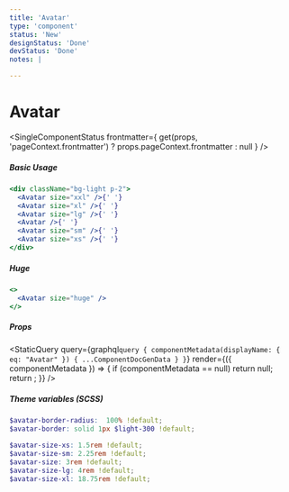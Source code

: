 ```yaml
---
title: 'Avatar'
type: 'component'
status: 'New'
designStatus: 'Done'
devStatus: 'Done'
notes: |

---
```



# Avatar

<SingleComponentStatus
  frontmatter={
    get(props, 'pageContext.frontmatter') ? props.pageContext.frontmatter : null
  }
/>


##### Basic Usage

```jsx live
<div className="bg-light p-2">
  <Avatar size="xxl" />{' '}
  <Avatar size="xl" />{' '}
  <Avatar size="lg" />{' '}
  <Avatar />{' '}
  <Avatar size="sm" />{' '}
  <Avatar size="xs" />{' '}
</div>
```


##### Huge

```jsx live
<>
  <Avatar size="huge" />
</>
```


##### Props

<StaticQuery
  query={graphql`
    query {
      componentMetadata(displayName: { eq: "Avatar" }) {
        ...ComponentDocGenData
      }
    }
  `}
  render={({ componentMetadata }) => {
    if (componentMetadata == null) return null;
    return <PropsTable propMetaData={componentMetadata.props} />;
  }}
/>

##### Theme variables (SCSS)

```scss
$avatar-border-radius:  100% !default;
$avatar-border: solid 1px $light-300 !default;

$avatar-size-xs: 1.5rem !default;
$avatar-size-sm: 2.25rem !default;
$avatar-size: 3rem !default;
$avatar-size-lg: 4rem !default;
$avatar-size-xl: 18.75rem !default;
```
